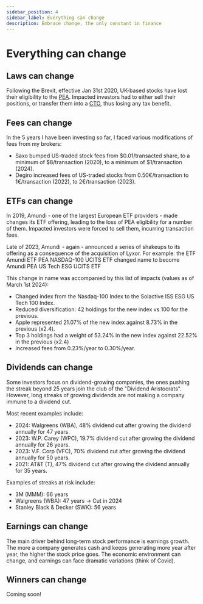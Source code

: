 ```yaml
---
sidebar_position: 4
sidebar_label: Everything can change
description: Embrace change, the only constant in finance
---
```



# Everything can change

## Laws can change
Following the Brexit, effective Jan 31st 2020, UK-based stocks have lost their eligibility to the [PEA](./getting-started/account-types#pea).
Impacted investors had to either sell their positions, or transfer them into a [CTO](./getting-started/account-types#cto), thus losing any tax benefit.

## Fees can change
In the 5 years I have been investing so far, I faced various modifications of fees from my brokers:
- Saxo bumped US-traded stock fees from $0.01/transacted share, to a minimum of $8/transaction (2020), to a minimum of $1/transaction (2024).
- Degiro increased fees of US-traded stocks from 0.50€/transaction to 1€/transaction (2022), to 2€/transaction (2023).

## ETFs can change

In 2019, Amundi - one of the largest European ETF providers - made changes its ETF offering, leading to the loss of PEA eligibility for a number of them. Impacted investors were forced to sell them, incurring transaction fees.

Late of 2023, Amundi - again - announced a series of shakeups to its offering as a consequence of the acquisition of Lyxor.
For example: the ETF Amundi ETF PEA NASDAQ-100 UCITS ETF changed name to become Amundi PEA US Tech ESG UCITS ETF

This change in name was accompanied by this list of impacts (values as of March 1st 2024):
- Changed index from the Nasdaq-100 Index to the Solactive ISS ESG US Tech 100 Index.
- Reduced diversification: 42 holdings for the new index vs 100 for the previous.
- Apple represented 21.07% of the new index against 8.73% in the previous (x2.4).
- Top 3 holdings had a weight of 53.24% in the new index against 22.52% in the previous (x2.4)
- Increased fees from 0.23%/year to 0.30%/year.

## Dividends can change

Some investors focus on dividend-growing companies, the ones pushing the streak beyond 25 years join the club of the "Dividend Aristocrats".
However, long streaks of growing dividends are not making a company immune to a dividend cut.

Most recent examples include:
- 2024: Walgreens (WBA), 48% dividend cut after growing the dividend annually for 47 years.
- 2023: W.P. Carey (WPC), 19.7% dividend cut after growing the dividend annually for 26 years.
- 2023: V.F. Corp (VFC), 70% dividend cut after growing the dividend annually for 50 years.
- 2021: AT&T (T), 47% dividend cut after growing the dividend annually for 35 years.

Examples of streaks at risk include:
- 3M (MMM): 66 years
- Walgreens (WBA): 47 years -> Cut in 2024
- Stanley Black & Decker (SWK): 56 years

## Earnings can change

The main driver behind long-term stock performance is earnings growth.
The more a company generates cash and keeps generating more year after year, the higher the stock price goes.
The economic environment can change, and earnings can face dramatic variations (think of Covid). 

## Winners can change

Coming soon!

<BuyMeACoffee />
